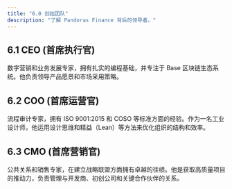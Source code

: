 ```yaml
---
title: "6.0 创始团队"
description: "了解 Pandoras Finance 背后的领导者。"
---
```


## 6.1 CEO (首席执行官)
数字营销和业务发展专家，拥有扎实的编程基础，并专注于 Base 区块链生态系统。他负责领导产品愿景和市场采用策略。

## 6.2 COO (首席运营官)
流程审计专家，拥有 ISO 9001:2015 和 COSO 等标准方面的经验。作为一名工业设计师，他运用设计思维和精益（Lean）等方法来优化组织的结构和效率。

## 6.3 CMO (首席营销官)
公共关系和销售专家，在建立战略联盟方面拥有卓越的往绩。他是获取高质量项目的推动力，负责管理与开发商、初创公司和关键合作伙伴的关系。